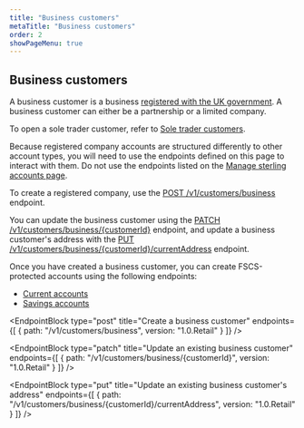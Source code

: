 ```yaml
---
title: "Business customers"
metaTitle: "Business customers"
order: 2
showPageMenu: true
---
```



## Business customers

A business customer is a business [registered with the UK government](https://www.gov.uk/set-up-business/limited-company). A business customer can either be a partnership or a limited company.

<Callout colour="blue">To open a sole trader customer, refer to <a href="./sole-trader-customers">Sole trader customers</a>.</Callout>

Because registered company accounts are structured differently to other account types, you will need to use the endpoints defined on this page to interact with them. Do not use the endpoints listed on the [Manage sterling accounts page](./manage-accounts).

To create a registered company, use the [POST /v1/customers/business](#create-a-business-customer) endpoint.

You can update the business customer using the [PATCH /v1/customers/business/{customerId}](#update-an-existing-business-customer) endpoint, and update a business customer's address with the [PUT /v1/customers/business/{customerId}/currentAddress](#update-an-existing-business-customers-address) endpoint.

Once you have created a business customer, you can create FSCS-protected accounts using the following endpoints:
- [Current accounts](./current-accounts)
- [Savings accounts](./savings-accounts)

<EndpointBlock
  type="post"
  title="Create a business customer"
  endpoints={[
    {
      path: "/v1/customers/business",
      version: "1.0.Retail"
    }
  ]}
/>

<EndpointBlock
  type="patch"
  title="Update an existing business customer"
  endpoints={[
    {
      path: "/v1/customers/business/{customerId}",
      version: "1.0.Retail"
    }
  ]}
/>

<EndpointBlock
  type="put"
  title="Update an existing business customer's address"
  endpoints={[
    {
      path: "/v1/customers/business/{customerId}/currentAddress",
      version: "1.0.Retail"
    }
  ]}
/>